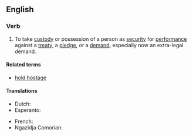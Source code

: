 ==English==

===Verb===
{{head|en|verb}}

# To take [[custody]] or possession of a person as [[security]] for [[performance]] against a [[treaty]], a [[pledge]], or a [[demand]], especially now an extra-legal demand.

====Related terms====
* [[hold hostage]]

====Translations====
{{trans-top|take custody or possession of a person as security for performance against a treaty, a pledge, or a demand, especially now an extra-legal demand}}
* Dutch: {{t+|nl|gijzelen}}
* Esperanto: {{t|eo|ostaĝigi}}
{{trans-mid}}
* French: {{t|fr|prendre en otage}}
* Ngazidja Comorian: {{t|zdj|renga matreka|alt=urenga matreka}}
{{trans-bottom}}